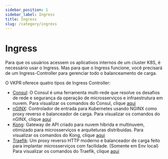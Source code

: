 ```yaml
---
sidebar_position: 1
sidebar_label: Ingress
title: Ingress
slug: /category/ingress
---
```


# Ingress

Para que os usuários acessem os aplicativos internos de um cluster K8S, é necessário usar o Ingress. Mas para que o Ingress funcione, você precisará de um Ingress-Controller para gerenciar todo o balanceamento de carga.

O VKPR oferece quatro tipos de Ingress Controller:

- [Consul](https://www.consul.io/docs): O Consul é uma ferramenta multi-rede que resolve os desafios de rede e segurança da operação de microsserviços e infraestrutura em nuvem. Para visualizar os comandos do Consul, clique [aqui](/docs/commands/consul/install)
- [nGINX](https://github.com/kubernetes/ingress-nginx): Controlador de entrada para Kubernetes usando NGINX como proxy reverso e balanceador de carga. Para visualizar os comandos do nGINX, clique [aqui](/docs/commands/nginx/install)
- [Kong](https://docs.konghq.com/): Gateway de API criado para nuvem híbrida e multinuvem, otimizado para microsserviços e arquiteturas distribuídas. Para visualizar os comandos do Kong, clique [aqui](/docs/commands/kong/install)
- [Traefik](https://doc.traefik.io/traefik/): Um proxy reverso HTTP moderno e balanceador de carga feito para implantar microsserviços com facilidade. (Somente em Env local) Para visualizar os comandos do Traefik, clique [aqui](/docs/commands/infra/start)

